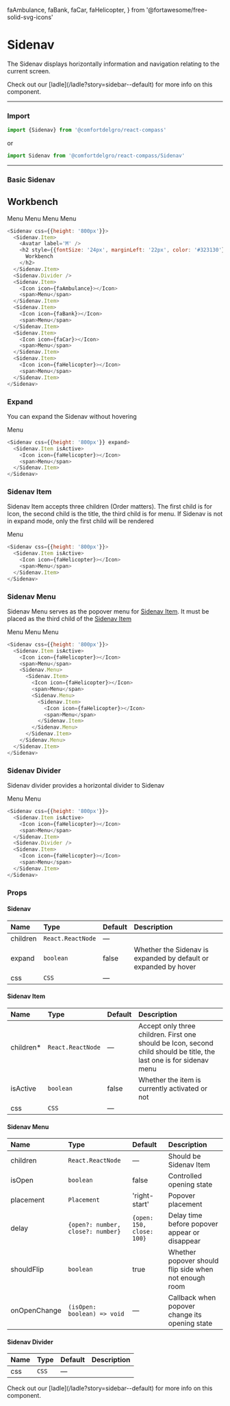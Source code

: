   faAmbulance,
  faBank,
  faCar,
  faHelicopter,
} from '@fortawesome/free-solid-svg-icons'

# Sidenav

The Sidenav displays horizontally information and navigation relating to the current screen.

<Callout>
  Check out our [ladle](/ladle?story=sidebar--default) for more info on this
  component.
</Callout>

---

### Import

```js
import {Sidenav} from '@comfortdelgro/react-compass'
```

or

```js
import Sidenav from '@comfortdelgro/react-compass/Sidenav'
```

---

### Basic Sidenav

<section className={styles.componentShowcaseContainer}>
  <Sidenav css={{height: '800px'}}>
    <Sidenav.Item>
      <Avatar label='M' />
      <h2 style={{fontSize: '24px', marginLeft: '22px', color: '#323130'}}>
        Workbench
      </h2>
    </Sidenav.Item>
    <Sidenav.Divider />
    <Sidenav.Item>
      <Icon icon={faAmbulance}></Icon>
      <span>Menu</span>
    </Sidenav.Item>
    <Sidenav.Item>
      <Icon icon={faBank}></Icon>
      <span>Menu</span>
    </Sidenav.Item>
    <Sidenav.Item>
      <Icon icon={faCar}></Icon>
      <span>Menu</span>
    </Sidenav.Item>
    <Sidenav.Item>
      <Icon icon={faHelicopter}></Icon>
      <span>Menu</span>
    </Sidenav.Item>
  </Sidenav>
</section>

```js
<Sidenav css={{height: '800px'}}>
  <Sidenav.Item>
    <Avatar label='M' />
    <h2 style={{fontSize: '24px', marginLeft: '22px', color: '#323130'}}>
      Workbench
    </h2>
  </Sidenav.Item>
  <Sidenav.Divider />
  <Sidenav.Item>
    <Icon icon={faAmbulance}></Icon>
    <span>Menu</span>
  </Sidenav.Item>
  <Sidenav.Item>
    <Icon icon={faBank}></Icon>
    <span>Menu</span>
  </Sidenav.Item>
  <Sidenav.Item>
    <Icon icon={faCar}></Icon>
    <span>Menu</span>
  </Sidenav.Item>
  <Sidenav.Item>
    <Icon icon={faHelicopter}></Icon>
    <span>Menu</span>
  </Sidenav.Item>
</Sidenav>
```

### Expand

You can expand the Sidenav without hovering

<section className={styles.componentShowcaseContainer}>
  <Sidenav css={{height: '800px'}} expand>
    <Sidenav.Item isActive>
      <Icon icon={faHelicopter}></Icon>
      <span>Menu</span>
    </Sidenav.Item>
  </Sidenav>
</section>

```js {1}
<Sidenav css={{height: '800px'}} expand>
  <Sidenav.Item isActive>
    <Icon icon={faHelicopter}></Icon>
    <span>Menu</span>
  </Sidenav.Item>
</Sidenav>
```

### Sidenav Item

Sidenav Item accepts three children (Order matters). The first child is for Icon, the second child is the title, the third child is for menu.
If Sidenav is not in expand mode, only the first child will be rendered

<section className={styles.componentShowcaseContainer}>
  <Sidenav css={{height: '800px'}}>
    <Sidenav.Item isActive>
      <Icon icon={faHelicopter}></Icon>
      <span>Menu</span>
    </Sidenav.Item>
  </Sidenav>
</section>

```js {2-5}
<Sidenav css={{height: '800px'}}>
  <Sidenav.Item isActive>
    <Icon icon={faHelicopter}></Icon>
    <span>Menu</span>
  </Sidenav.Item>
</Sidenav>
```

### Sidenav Menu

Sidenav Menu serves as the popover menu for [Sidenav Item](#sidenav-item). It must be placed as the third child of the [Sidenav Item](#sidenav-item)

<section className={styles.componentShowcaseContainer}>
  <Sidenav css={{height: '800px'}}>
    <Sidenav.Item isActive>
      <Icon icon={faHelicopter}></Icon>
      <span>Menu</span>
      <Sidenav.Menu>
        <Sidenav.Item>
          <Icon icon={faHelicopter}></Icon>
          <span>Menu</span>
          <Sidenav.Menu>
            <Sidenav.Item>
              <Icon icon={faHelicopter}></Icon>
              <span>Menu</span>
            </Sidenav.Item>
          </Sidenav.Menu>
        </Sidenav.Item>
      </Sidenav.Menu>
    </Sidenav.Item>
  </Sidenav>
</section>

```js {5-16}
<Sidenav css={{height: '800px'}}>
  <Sidenav.Item isActive>
    <Icon icon={faHelicopter}></Icon>
    <span>Menu</span>
    <Sidenav.Menu>
      <Sidenav.Item>
        <Icon icon={faHelicopter}></Icon>
        <span>Menu</span>
        <Sidenav.Menu>
          <Sidenav.Item>
            <Icon icon={faHelicopter}></Icon>
            <span>Menu</span>
          </Sidenav.Item>
        </Sidenav.Menu>
      </Sidenav.Item>
    </Sidenav.Menu>
  </Sidenav.Item>
</Sidenav>
```

### Sidenav Divider

Sidenav divider provides a horizontal divider to Sidenav

<section className={styles.componentShowcaseContainer}>
  <Sidenav css={{height: '800px'}}>
    <Sidenav.Item isActive>
      <Icon icon={faHelicopter}></Icon>
      <span>Menu</span>
    </Sidenav.Item>
    <Sidenav.Divider />
    <Sidenav.Item>
      <Icon icon={faHelicopter}></Icon>
      <span>Menu</span>
    </Sidenav.Item>
  </Sidenav>
</section>

```js {6}
<Sidenav css={{height: '800px'}}>
  <Sidenav.Item isActive>
    <Icon icon={faHelicopter}></Icon>
    <span>Menu</span>
  </Sidenav.Item>
  <Sidenav.Divider />
  <Sidenav.Item>
    <Icon icon={faHelicopter}></Icon>
    <span>Menu</span>
  </Sidenav.Item>
</Sidenav>
```

### Props

#### Sidenav

| Name     | Type              | Default | Description                                                     |
| :------- | :---------------- | :------ | :-------------------------------------------------------------- |
| children | `React.ReactNode` | —       |                                                                 |
| expand   | `boolean`         | false   | Whether the Sidenav is expanded by default or expanded by hover |
| css      | `CSS`             | —       |                                                                 |

#### Sidenav Item

| Name       | Type              | Default | Description                                                                                                          |
| :--------- | :---------------- | :------ | :------------------------------------------------------------------------------------------------------------------- |
| children\* | `React.ReactNode` | —       | Accept only three children. First one should be Icon, second child should be title, the last one is for sidenav menu |
| isActive   | `boolean`         | false   | Whether the item is currently activated or not                                                                       |
| css        | `CSS`             | —       |                                                                                                                      |

#### Sidenav Menu

| Name         | Type                              | Default                   | Description                                           |
| :----------- | :-------------------------------- | :------------------------ | :---------------------------------------------------- |
| children     | `React.ReactNode`                 | —                         | Should be Sidenav Item                                |
| isOpen       | `boolean`                         | false                     | Controlled opening state                              |
| placement    | `Placement`                       | 'right-start'             | Popover placement                                     |
| delay        | `{open?: number, close?: number}` | `{open: 150, close: 100}` | Delay time before popover appear or disappear         |
| shouldFlip   | `boolean`                         | true                      | Whether popover should flip side when not enough room |
| onOpenChange | `(isOpen: boolean) => void`       | —                         | Callback when popover change its opening state        |

#### Sidenav Divider

| Name | Type  | Default | Description |
| :--- | :---- | :------ | :---------- |
| css  | `CSS` | —       |             |

<Callout>
  Check out our [ladle](/ladle?story=sidebar--default) for more info on this
  component.
</Callout>
